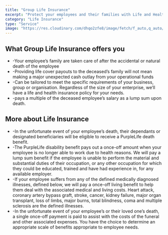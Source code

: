 ```yaml
---
title: "Group Life Insurance"
excerpt: "Protect your employees and their families with Life and Health insurance policies."
category: "Life Insurance"
type: "Service"
image: "https://res.cloudinary.com/dhqo2zfe8/image/fetch/f_auto,q_auto/https://covereffectinsurance.netlify.app/_next/image%3Furl%3D%252Fimages%252Fgroup.jpg%26w%3D3840%26q%3D75"
---
```

## What Group Life Insurance offers you ##

-    -Your employee’s family are taken care of after the accidental or natural death of the employee
-    -Providing life cover payouts to the deceased’s family will not mean making a major unexpected cash outlay from your operational funds
-    -Can be tailored to meet the specific requirements of your business, group or organisation. Regardless of the size of your enterprise, we’ll have a life and health insurance policy for your needs.
-    -pays a multiple of the deceased employee’s salary as a lump sum upon death.

## More about Life Insurance ##

-    -In the unfortunate event of your employee’s death, their dependants or designated beneficiaries will be eligible to receive a PurpleLife death benefit.
-    -The PurpleLife disability benefit pays out a once-off amount when your employee is no longer able to work due to health reasons. We will pay a lump sum benefit if the employee is unable to perform the material and substantial duties of their occupation, or any other occupation for which they could be educated, trained and have had experience in, for any available employer.
-    -If your employee suffers from any of the defined medically diagnosed illnesses, defined below, we will pay a once-off living benefit to help them deal with the associated medical and living costs. Heart attack, coronary artery bypass graft, stroke, cancer, kidney failure, major organ transplant, loss of limbs, major burns, total blindness, coma and multiple sclerosis are the defined illnesses.
-    -In the unfortunate event of your employee’s or their loved one’s death, a single once-off payment is paid to assist with the costs of the funeral and other associated expenses. You have the choice to determine an appropriate scale of benefits appropriate to employee needs.

